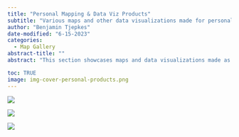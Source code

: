 ```yaml
---
title: "Personal Mapping & Data Viz Products"
subtitle: "Various maps and other data visualizations made for personal and creative projects."
author: "Benjamin Tjepkes"
date-modified: "6-15-2023"
categories:
  - Map Gallery
abstract-title: ""
abstract: "This section showcases maps and data visualizations made as part of my personal and creative projects. These include my collections for TidyTuesday, MapPromptMonday, and the 30DayMapChallenge. Most visualizations are created using either ArcGIS Pro or R/RStudio."

toc: TRUE
image: img-cover-personal-products.png
---
```



::: {.gallery}

![](../gallery/img-map-001.png){group="personal-projects"
description="2018 Squirrel Census Sighting Density Map"}

![](../gallery/img-map-endangeredstamps.png){group="personal-projects"
description="Endangered Species Stamps Range Map"}


![](../gallery/img-table-001.png){group="personal-projects"
description="2018 Squirrel Census Sighting Table"}



:::